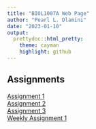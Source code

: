 ```yaml
---
title: "BIOL1007A Web Page"
author: "Pearl L. Dlamini"
date: "2023-01-10"
output:
  prettydoc::html_pretty:
    theme: cayman
    highlight: github
---
```


## Assignments

[Assignment 1](Assignment_1.html)  
[Assignment 2](Assignment_2.html)    
[Assignment 3](Assignment_3.html)    
[Weekly Assignment 1](Weekly_Assignment.html)